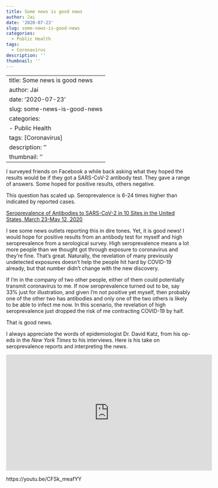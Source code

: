 ```yaml
---
title: Some news is good news
author: Jai
date: '2020-07-23'
slug: some-news-is-good-news
categories:
  - Public Health
tags:
  - Coronavirus
description: ''
thumbnail: ''
---
```


---
title: Some news is good news
author: Jai
date: '2020-07-23'
slug: some-news-is-good-news
categories:
  - Public Health
tags: [Coronavirus]
description: ''
thumbnail: ''
---

I surveyed friends on Facebook a while back asking what they hoped the results would be if they got a SARS-CoV-2 antibody test. They gave a range of answers. Some hoped for positive results, others negative.

This question has scaled up. Seroprevalence is 6-24 times higher than indicated by reported cases.

[Seroprevalence of Antibodies to SARS-CoV-2 in 10 Sites in the United States, March 23-May 12, 2020](https://jamanetwork.com/journals/jamainternalmedicine/fullarticle/2768834)

I see some news outlets reporting this in dire tones. Yet, it is good news! I would hope for positive results from an antibody test for myself and high seroprevalence from a serological survey. High seroprevalence means a lot more people than we thought got through exposure to coronavirus and they're fine. That's great. Naturally, the revelation of many previously undetected exposures doesn't help the people hit hard by COVID-19 already, but that number didn't change with the new discovery.

If I'm in the company of two other people, either of them could potentially transmit coronavirus to me. If now seroprevalence turned out to be, say 33% just for illustration, and given I'm not positive yet myself, then probably one of the other two has antibodies and only one of the two others is likely to be able to infect me now. In this scenario, the revelation of high seroprevalence just dropped the risk of me contracting COVID-19 by half.

That is good news.

I always appreciate the words of epidemiologist Dr. David Katz, from his op-eds in the *New York Times* to his interviews. Here is his take on seroprevalence reports and interpreting the news.

<iframe width="560" height="315" src="https://www.youtube.com/embed/CFSk_meafYY" frameborder="0" allow="accelerometer; autoplay; encrypted-media; gyroscope; picture-in-picture" allowfullscreen></iframe>
https://youtu.be/CFSk_meafYY